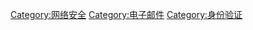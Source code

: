 {{catmain}}
[[Category:网络安全|Category:网络安全]]
[[Category:电子邮件|Category:电子邮件]]
[[Category:身份验证|Category:身份验证]]